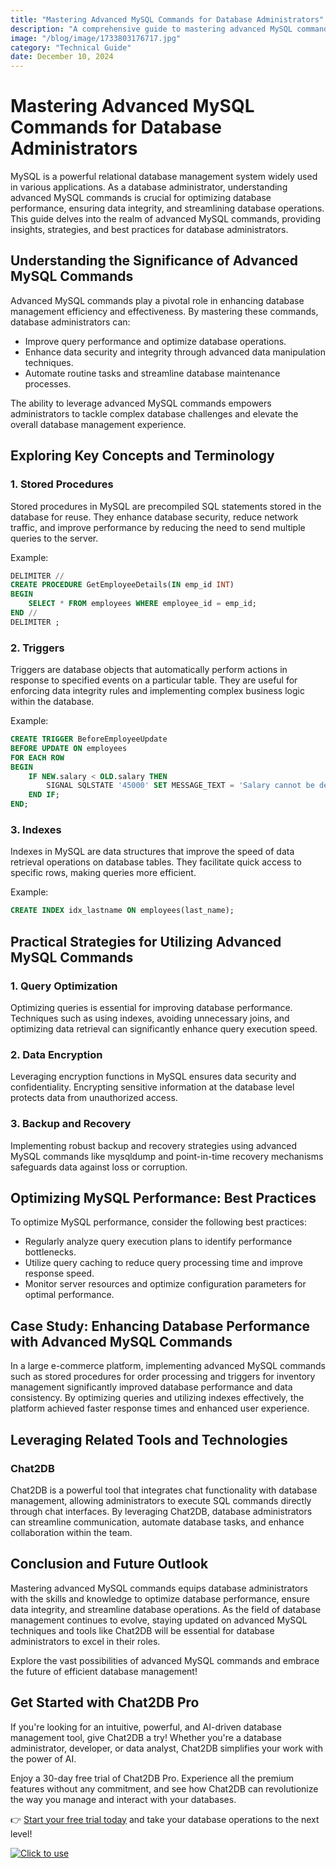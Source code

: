 ```yaml
---
title: "Mastering Advanced MySQL Commands for Database Administrators"
description: "A comprehensive guide to mastering advanced MySQL commands for database administrators, covering key concepts, practical strategies, optimization techniques, case studies, and future prospects."
image: "/blog/image/1733803176717.jpg"
category: "Technical Guide"
date: December 10, 2024
---
```


# Mastering Advanced MySQL Commands for Database Administrators


<Authors date="December 10, 2024">
  <Author name="Aiden Stone" link="https://chat2db.ai" />
</Authors>

MySQL is a powerful relational database management system widely used in various applications. As a database administrator, understanding advanced MySQL commands is crucial for optimizing database performance, ensuring data integrity, and streamlining database operations. This guide delves into the realm of advanced MySQL commands, providing insights, strategies, and best practices for database administrators.

## Understanding the Significance of Advanced MySQL Commands

Advanced MySQL commands play a pivotal role in enhancing database management efficiency and effectiveness. By mastering these commands, database administrators can:

- Improve query performance and optimize database operations.
- Enhance data security and integrity through advanced data manipulation techniques.
- Automate routine tasks and streamline database maintenance processes.

The ability to leverage advanced MySQL commands empowers administrators to tackle complex database challenges and elevate the overall database management experience.

## Exploring Key Concepts and Terminology

### 1. Stored Procedures

Stored procedures in MySQL are precompiled SQL statements stored in the database for reuse. They enhance database security, reduce network traffic, and improve performance by reducing the need to send multiple queries to the server.

Example:
```sql
DELIMITER //
CREATE PROCEDURE GetEmployeeDetails(IN emp_id INT)
BEGIN
    SELECT * FROM employees WHERE employee_id = emp_id;
END //
DELIMITER ;
```

### 2. Triggers

Triggers are database objects that automatically perform actions in response to specified events on a particular table. They are useful for enforcing data integrity rules and implementing complex business logic within the database.

Example:
```sql
CREATE TRIGGER BeforeEmployeeUpdate
BEFORE UPDATE ON employees
FOR EACH ROW
BEGIN
    IF NEW.salary < OLD.salary THEN
        SIGNAL SQLSTATE '45000' SET MESSAGE_TEXT = 'Salary cannot be decreased!';
    END IF;
END;
```

### 3. Indexes

Indexes in MySQL are data structures that improve the speed of data retrieval operations on database tables. They facilitate quick access to specific rows, making queries more efficient.

Example:
```sql
CREATE INDEX idx_lastname ON employees(last_name);
```

## Practical Strategies for Utilizing Advanced MySQL Commands

### 1. Query Optimization

Optimizing queries is essential for improving database performance. Techniques such as using indexes, avoiding unnecessary joins, and optimizing data retrieval can significantly enhance query execution speed.

### 2. Data Encryption

Leveraging encryption functions in MySQL ensures data security and confidentiality. Encrypting sensitive information at the database level protects data from unauthorized access.

### 3. Backup and Recovery

Implementing robust backup and recovery strategies using advanced MySQL commands like mysqldump and point-in-time recovery mechanisms safeguards data against loss or corruption.

## Optimizing MySQL Performance: Best Practices

To optimize MySQL performance, consider the following best practices:

- Regularly analyze query execution plans to identify performance bottlenecks.
- Utilize query caching to reduce query processing time and improve response speed.
- Monitor server resources and optimize configuration parameters for optimal performance.

## Case Study: Enhancing Database Performance with Advanced MySQL Commands

In a large e-commerce platform, implementing advanced MySQL commands such as stored procedures for order processing and triggers for inventory management significantly improved database performance and data consistency. By optimizing queries and utilizing indexes effectively, the platform achieved faster response times and enhanced user experience.

## Leveraging Related Tools and Technologies

### Chat2DB

Chat2DB is a powerful tool that integrates chat functionality with database management, allowing administrators to execute SQL commands directly through chat interfaces. By leveraging Chat2DB, database administrators can streamline communication, automate database tasks, and enhance collaboration within the team.

## Conclusion and Future Outlook

Mastering advanced MySQL commands equips database administrators with the skills and knowledge to optimize database performance, ensure data integrity, and streamline database operations. As the field of database management continues to evolve, staying updated on advanced MySQL techniques and tools like Chat2DB will be essential for database administrators to excel in their roles.

Explore the vast possibilities of advanced MySQL commands and embrace the future of efficient database management!

## Get Started with Chat2DB Pro

If you're looking for an intuitive, powerful, and AI-driven database management tool, give Chat2DB a try! Whether you're a database administrator, developer, or data analyst, Chat2DB simplifies your work with the power of AI.

Enjoy a 30-day free trial of Chat2DB Pro. Experience all the premium features without any commitment, and see how Chat2DB can revolutionize the way you manage and interact with your databases.

👉 [Start your free trial today](https://chat2db.ai/pricing) and take your database operations to the next level!


[![Click to use](/image/blog/bg/chat2db.jpg)](https://chat2db.ai/)
